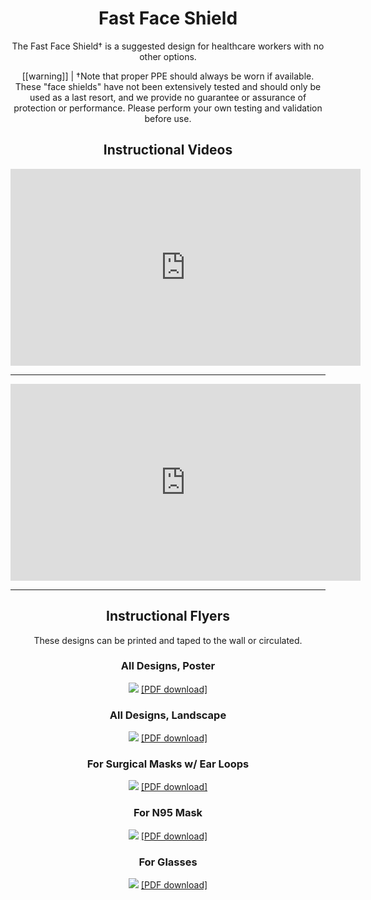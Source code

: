 
<Header
  title="Fast Face Shields"
  description="The Fast Face Shield is a suggested design for healthcare workers with no other options."
/>

# Fast Face Shield

The Fast Face Shield† is a suggested design for healthcare workers with no other options.

[[warning]]
| †Note that proper PPE should always be worn if available. These "face shields" have not been extensively tested and should only be used as a last resort, and we provide no guarantee or assurance of protection or performance. Please perform your own testing and validation before use.

## Instructional Videos

<iframe
  width="560"
  height="315"
  src="https://www.youtube.com/embed/GhdIP2tCBI0"
  frameborder="0"
  allow="accelerometer; autoplay; encrypted-media; gyroscope; picture-in-picture"
  allowfullscreen
></iframe>

---

<iframe
  width="560"
  height="315"
  src="https://www.youtube.com/embed/wYdJI1s1rN0"
  frameborder="0"
  allow="accelerometer; autoplay; encrypted-media; gyroscope; picture-in-picture"
  allowfullscreen
></iframe>

---

## Instructional Flyers

These designs can be printed and taped to the wall or circulated.

### All Designs, Poster

![](img/fastfaceshield_poster.png)
[\[PDF download\]](pdf/Fast_Shields_Poster.pdf)

### All Designs, Landscape

![](img/fastfaceshield.png)
[\[PDF download\]](pdf/Fast_Shields.pdf)

### For Surgical Masks w/ Ear Loops

![](img/fast_shield_vertmask.png)
[\[PDF download\]](pdf/fast_shield_vertmask.pdf)

### For N95 Mask

![](img/fast_shield_horizmask.png)
[\[PDF download\]](pdf/fast_shield_horizmask.pdf)

### For Glasses

![](img/fast_shield_glasses.png)
[\[PDF download\]](pdf/fast_shield_glasses.pdf)

